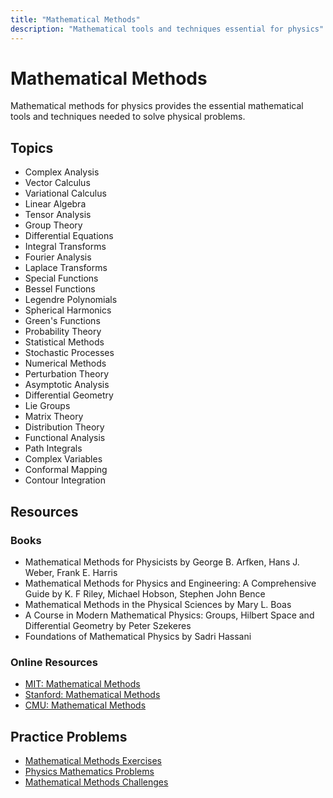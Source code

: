 ```yaml
---
title: "Mathematical Methods"
description: "Mathematical tools and techniques essential for physics"
---
```


# Mathematical Methods

Mathematical methods for physics provides the essential mathematical tools and techniques needed to solve physical problems.

## Topics

- Complex Analysis
- Vector Calculus
- Variational Calculus
- Linear Algebra
- Tensor Analysis
- Group Theory
- Differential Equations
- Integral Transforms
- Fourier Analysis
- Laplace Transforms
- Special Functions
- Bessel Functions
- Legendre Polynomials
- Spherical Harmonics
- Green's Functions
- Probability Theory
- Statistical Methods
- Stochastic Processes
- Numerical Methods
- Perturbation Theory
- Asymptotic Analysis
- Differential Geometry
- Lie Groups
- Matrix Theory
- Distribution Theory
- Functional Analysis
- Path Integrals
- Complex Variables
- Conformal Mapping
- Contour Integration

## Resources

### Books

- Mathematical Methods for Physicists by George B. Arfken, Hans J. Weber, Frank E. Harris
- Mathematical Methods for Physics and Engineering: A Comprehensive Guide by K. F Riley, Michael Hobson, Stephen John Bence
- Mathematical Methods in the Physical Sciences by Mary L. Boas
- A Course in Modern Mathematical Physics: Groups, Hilbert Space and Differential Geometry by Peter Szekeres
- Foundations of Mathematical Physics by Sadri Hassani

### Online Resources

- [MIT: Mathematical Methods](https://ocw.mit.edu/courses/mathematics/18-086-mathematical-methods-for-engineers-ii-spring-2006/)
- [Stanford: Mathematical Methods](https://www.coursera.org/learn/mathematical-methods)
- [CMU: Mathematical Methods](https://www.cmu.edu/physics/research/mathematical-methods/)

## Practice Problems

- [Mathematical Methods Exercises](https://www.cornell.edu/courses/physics/mathematical-methods/)
- [Physics Mathematics Problems](https://www.cmu.edu/physics/research/mathematical-methods/)
- [Mathematical Methods Challenges](https://www.coursera.org/learn/mathematical-methods) 